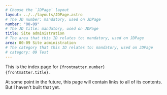 ```yaml
---
# Choose the `JDPage` layout
layout: ../../layouts/JDPage.astro
# The JD number: mandatory, used on JDPage
number: "00-09"
# The JD title: mandatory, used on JDPage
title: Site administration
# The area that this ID relates to: mandatory, used on JDPage
area: 00-09 Site administration
# The category that this ID relates to: mandatory, used on JDPage
# category: 09 Test
---
```


This is the index page for <code>{frontmatter.number} {frontmatter.title}</code>.

At some point in the future, this page will contain links to all of its contents. But I haven't built that yet.
